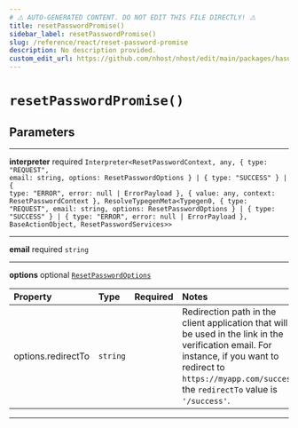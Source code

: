 ```yaml
---
# ⚠️ AUTO-GENERATED CONTENT. DO NOT EDIT THIS FILE DIRECTLY! ⚠️
title: resetPasswordPromise()
sidebar_label: resetPasswordPromise()
slug: /reference/react/reset-password-promise
description: No description provided.
custom_edit_url: https://github.com/nhost/nhost/edit/main/packages/hasura-auth-js/src/promises/resetPassword.ts#L15
---
```


# `resetPasswordPromise()`

## Parameters

---

**<span className="parameter-name">interpreter</span>** <span className="optional-status">required</span> <code>Interpreter&lt;ResetPasswordContext, any, { type: "REQUEST", email: string, options: ResetPasswordOptions } &#124; { type: "SUCCESS" } &#124; { type: "ERROR", error: null &#124; ErrorPayload }, { value: any, context: ResetPasswordContext }, ResolveTypegenMeta&lt;Typegen0, { type: "REQUEST", email: string, options: ResetPasswordOptions } &#124; { type: "SUCCESS" } &#124; { type: "ERROR", error: null &#124; ErrorPayload }, BaseActionObject, ResetPasswordServices&gt;&gt;</code>

---

**<span className="parameter-name">email</span>** <span className="optional-status">required</span> <code>string</code>

---

**<span className="parameter-name">options</span>** <span className="optional-status">optional</span> [`ResetPasswordOptions`](/reference/docgen/react/types/reset-password-options)

| Property                                                                                       | Type                | Required | Notes                                                                                                                                                                                                             |
| :--------------------------------------------------------------------------------------------- | :------------------ | :------: | :---------------------------------------------------------------------------------------------------------------------------------------------------------------------------------------------------------------- |
| <span className="parameter-name"><span className="light-grey">options.</span>redirectTo</span> | <code>string</code> |          | Redirection path in the client application that will be used in the link in the verification email. For instance, if you want to redirect to `https://myapp.com/success`, the `redirectTo` value is `'/success'`. |

---
